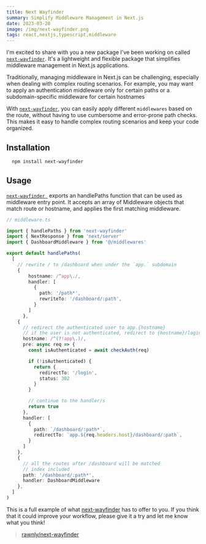 ```yaml
---
title: Next Wayfinder
summary: Simplify Middleware Management in Next.js
date: 2023-03-28
image: /img/next-wayfinder.png
tags: react,nextjs,typescript,middleware
---
```



I'm excited to share with you a new package I've been working on called [`next-wayfinder`][repo]. 
It's a lightweight and flexible package that simplifies middleware management in Next.js applications.

Traditionally, managing middleware in Next.js can be challenging, especially when dealing with complex routing scenarios. For example, you may want to apply an authentication middleware only for certain paths or a subdomain-specific middleware for certain hostnames

With [`next-wayfinder`][repo], you can easily apply different `middlewares` based on the route, without having to use cumbersome and error-prone path checks. 
This makes it easy to handle complex routing scenarios and keep your code organized.

## Installation

```bash
  npm install next-wayfinder
```

## Usage
[`next-wayfinder `][repo] exports an handlePaths function that can be used as middleware entry point. It accepts an array of Middleware objects that match route or hostname, and applies the first matching middleware.

```ts
// middleware.ts

import { handlePaths } from 'next-wayfinder'
import { NextResponse } from 'next/server'
import { DashboardMiddleware } from '@/middlewares'

export default handlePaths(
  [
    // rewrite / to /dashboard when under the `app.` subdomain
    {
        hostname: /^app\./,
        handler: [
          {
            path: '/path*',
            rewriteTo: '/dashboard/:path',
          }
        ]
      },
    {
      // redirect the authenticated user to app.{hostname}
      // if the user is not authenticated, redirect to {hostname}/login
      hostname: /^(?!app\.)/,
      pre: async req => {
        const isAuthenticated = await checkAuth(req)

        if (!isAuthenticated) {
          return {
            redirectTo: '/login',
            status: 302
          }
        }

        // continue to the handler/s
        return true
      },
      handler: [
        {
          path: `/dashboard/:path*`,
          redirectTo: `app.${req.headers.host}/dashboard/:path`,
        }
      ]
    },
    {
      // all the routes after /dashboard will be matched
      // index included
      path: '/dashboard/:path*',
      handler: DashboardMiddleware
    },
  ]
)
```

This is a full example of what [next-wayfinder][repo] has to offer to you.
If you think that it could improve your workflow, please give it a try and let me know what you think!

> [rawnly/next-wayfinder][repo]

[repo]: https://github.com/rawnly/next-wayfinder
